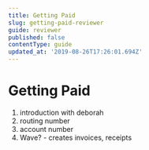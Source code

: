 ```yaml
---
title: Getting Paid
slug: getting-paid-reviewer
guide: reviewer
published: false
contentType: guide
updated_at: '2019-08-26T17:26:01.694Z'
---
```


# Getting Paid

1. introduction with deborah
2. routing number
3. account number
4. Wave? - creates invoices, receipts
